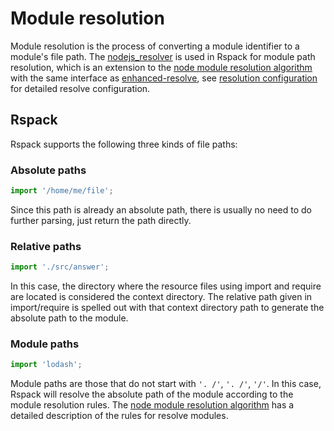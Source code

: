 # Module resolution

Module resolution is the process of converting a module identifier to a module's file path. The [nodejs_resolver](https://github.com/web-infra-dev/nodejs_resolver) is used in Rspack for module path resolution, which is an extension to the [node module resolution algorithm](https://nodejs.org/api/modules.html#modules_all_together) with the same interface as [enhanced-resolve](https://github.com/webpack/enhanced-resolve), see [resolution configuration](/config/resolve) for detailed resolve configuration.

## Rspack

Rspack supports the following three kinds of file paths:

### Absolute paths

```js
import '/home/me/file';
```

Since this path is already an absolute path, there is usually no need to do further parsing, just return the path directly.

### Relative paths

```js
import './src/answer';
```

In this case, the directory where the resource files using import and require are located is considered the context directory. The relative path given in import/require is spelled out with that context directory path to generate the absolute path to the module.

### Module paths

```js
import 'lodash';
```

Module paths are those that do not start with `'. /'`, `'. /'`, `'/'`. In this case, Rspack will resolve the absolute path of the module according to the module resolution rules. The [node module resolution algorithm](https://nodejs.org/api/modules.html#modules_all_together) has a detailed description of the rules for resolve modules.
